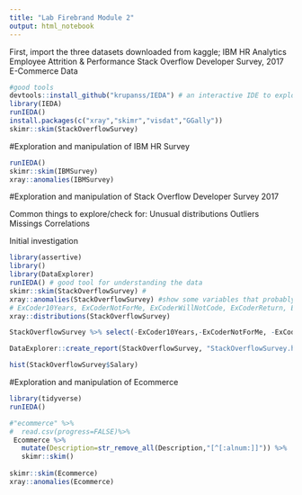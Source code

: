 ```yaml
---
title: "Lab Firebrand Module 2"
output: html_notebook
---
```


First, import the three datasets downloaded from kaggle;
IBM HR Analytics Employee Attrition & Performance
Stack Overflow Developer Survey, 2017
E-Commerce Data
```r
#good tools 
devtools::install_github("krupanss/IEDA") # an interactive IDE to explore data
library(IEDA)
runIEDA()
install.packages(c("xray","skimr","visdat","GGally"))
skimr::skim(StackOverflowSurvey)

```
#Exploration and manipulation of IBM HR Survey
```r
runIEDA()
skimr::skim(IBMSurvey)
xray::anomalies(IBMSurvey)
```
#Exploration and manipulation of Stack Overflow Developer Survey 2017

Common things to explore/check for:
Unusual distributions
Outliers
Missings
Correlations

Initial investigation

```r

library(assertive)
library()
library(DataExplorer)
runIEDA() # good tool for understanding the data
skimr::skim(StackOverflowSurvey) #
xray::anomalies(StackOverflowSurvey) #show some variables that probably don't fit in the model
# ExCoder10Years, ExCoderNotForMe, ExCoderWillNotCode, ExCoderReturn, ExCoderBalance, ExCoderBelonged, ExCoderActive, ExCoderSkills, YearsCodedJobPast, MobileDeveloperType, ExpectedSalary, TimeAfterBootcamp, NonDeveloper
xray::distributions(StackOverflowSurvey)

StackOverflowSurvey %>% select(-ExCoder10Years,-ExCoderNotForMe, -ExCoderWillNotCode, -ExCoderReturn, -ExCoderBalance, -ExCoderBelonged, -ExCoderActive, -ExCoderSkills, -YearsCodedJobPast, -MobileDeveloperType, -ExpectedSalary, -TimeAfterBootcamp, -NonDeveloperType)

DataExplorer::create_report(StackOverflowSurvey, "StackOverflowSurvey.html")

hist(StackOverflowSurvey$Salary)
```
#Exploration and manipulation of Ecommerce
```r

library(tidyverse)
runIEDA()

#"ecommerce" %>%
#  read.csv(progress=FALSE)%>%
 Ecommerce %>%
   mutate(Description=str_remove_all(Description,"[^[:alnum:]]")) %>%
   skimr::skim()
 
skimr::skim(Ecommerce)
xray::anomalies(Ecommerce)
```



